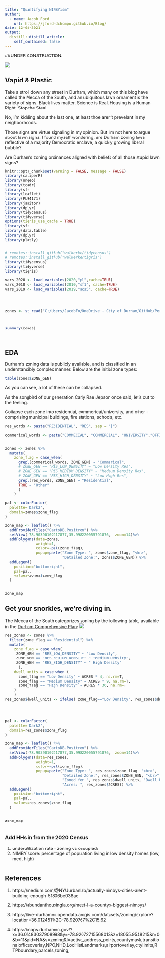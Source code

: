 ```yaml
---
title: "Quantifying NIMBYism"
author:
  - name: Jacob Ford
    url: https://jford-dchcmpo.github.io/Blog/
date: 12-08-2021
output:
  distill::distill_article:
    self_contained: false
---
```


##UNDER CONSTRUCTION:


![](sign.png) 

## Vapid & Plastic

Take a stroll down any street in Durham, which many on this blog have called the Mecca of the South, and an ubiquitous lawn ornament is the variety of signs. Black lives matter. Science is Real. Housing is a Human Right. Stop the Steal. 

No, I'm kidding about the last one, at least thoe aren't prevelant in my neighborhoods. 

Those signs are virtue signaling in my opinion. But I'm not here to argue about lawn signs. I found myself wondering, are Durham zoning laws reflective of a majority Democratic enclave, a quickly growing liberal bubble? 


Are Durham's zoning ordinances aligned with beliefs of all those stupid lawn signs? 



```r
knitr::opts_chunk$set(warning = FALSE, message = FALSE)
library(caliperR)
library(nngeo)
library(tcadr)
library(sf)
library(leaflet)
library(PL94171)
library(janitor)
library(dplyr)
library(tidycensus)
library(tidyverse)
options(tigris_use_cache = TRUE)
library(sf)
library(data.table)
library(dplyr)
library(plotly)


# remotes::install_github("walkerke/tidycensus")
# remotes::install_github("walkerke/tigris")
library(tidycensus)
library(tidyverse)
library(tigris)

vars_2020 <- load_variables(2020,"pl",cache=TRUE)
vars_2010 <- load_variables(2010,"sf1", cache=TRUE)
vars_2019 <- load_variables(2019,"acs5", cache=TRUE)




zones <- st_read("C:/Users/JacobFo/OneDrive - City of Durham/GitHub/Personal Blog/Personal Blog/_posts/2021-12-08-Quantifying-NIMBYism/Zoning.shp")



summary(zones)




```
 
 
 
## EDA 

Durham's zoning data is publicly available, and is classified in an understandibly complex manner. Below are the initial zone types: 

```r
table(zones$ZONE_GEN)
```
As you can see, a lot of these can be collapsed. 

As the songbird of our generation Carly Rae Jepson once said, let's cut to the feeling. 

Collapse each zone into residential, commerical/university, and other - comprising municipal buildings, fire stations, schools, etc. 


```r
res_words <- paste("RESIDENTIAL", "RES", sep = "|")

commerical_words <- paste("COMMECIAL", "COMMERCIAL", "UNIVERSITY","OFFICE", "INDUST", "MIXED", 'COMPACT',sep = "|")

  
zones <- zones %>%
  mutate(
    zone_flag = case_when(
      grepl(commerical_words, ZONE_GEN) ~ "Commerical",
      # ZONE_GEN == "RES_LOW_DENSITY" ~ "Low Density Res",
      # ZONE_GEN == "RES_MEDIUM_DENSITY" ~ "Medium Density Res",
      # ZONE_GEN == "RES_HIGH_DENSITY" ~ "Low High Res",
      grepl(res_words, ZONE_GEN) ~ "Residential",
      TRUE ~ "Other"
      )
    )
```


```r




pal <- colorFactor(
  palette='Dark2',
  domain=zones$zone_flag
)

zone_map <- leaflet() %>%
  addProviderTiles("CartoDB.Positron") %>%
  setView(-78.90390102117877,35.998220055791876,  zoom=14)%>%
  addPolygons(data=zones,
              weight=1,
              color=~pal(zone_flag),
              popup=paste("Zone Type: ", zones$zone_flag, "<br>",
                          "Detailed Zone:", zones$ZONE_GEN)) %>%
  addLegend(
    position="bottomright",
    pal=pal,
    values=zones$zone_flag
  )


zone_map
```

## Get your snorkles, we're diving in. 




The Mecca of the South categorizes zoning by the following table, available in the [Durham Comprehensive Plan](https://durhamnc.gov/DocumentCenter/View/9020/2-Land-Use): ![](durham zoning table.PNG)

```r


res_zones <- zones %>%
  filter(zone_flag == "Residential") %>%
  mutate(
    zone_flag = case_when(
     ZONE_GEN == "RES_LOW_DENSITY" ~ "Low Density",
     ZONE_GEN == "RES_MEDIUM_DENSITY" ~ "Medium Density",
     ZONE_GEN == "RES_HIGH_DENSITY" ~ " High Density"
      ),
    dwell_units = case_when (
      zone_flag == "Low Density" ~ ACRES * 4, na.rm=T,
      zone_flag == "Medium Density" ~ ACRES * 9, na.rm=T,
      zone_flag == "High Density" ~ ACRES * 36, na.rm=T
    )
    )
res_zones$dwell_units <- ifelse( zone_flag=="Low Density", res_zones$dwell_units * 4, na.rm=)




pal <- colorFactor(
  palette='Dark2',
  domain=res_zones$zone_flag
)

zone_map <- leaflet() %>%
  addProviderTiles("CartoDB.Positron") %>%
  setView(-78.90390102117877,35.998220055791876,  zoom=14)%>%
  addPolygons(data=res_zones,
              weight=1,
              color=~pal(zone_flag),
              popup=paste("Zone Type: ", res_zones$zone_flag, "<br>",
                          "Detailed Zone:", res_zones$ZONE_GEN, "<br>",
                          "Zoned for ", res_zones$dwell_units, "Dwell Units maximum", "<br>",
                          "Acres: ", res_zones$ACRES)) %>%
  addLegend(
    position="bottomright",
    pal=pal,
    values=res_zones$zone_flag
  )


zone_map



```





### Add HHs in from the 2020 Census 



1. underutilization rate - zoning vs occupied:
2. NIMBY score: percentage of population living in low density homes (low, med, high)

```r

```

































## References

1. https://medium.com/@NYUurbanlab/actually-nimbys-cities-arent-building-enough-51806be038ae
2. https://abundanthousingla.org/meet-l-a-countys-biggest-nimbys/
3. https://live-durhamnc.opendata.arcgis.com/datasets/zoning/explore?location=36.012451%2C-78.920767%2C15.62

4. https://maps.durhamnc.gov/?x=36.01483037908998&y=-78.92072715568013&z=18055.9548215&r=0&b=11&pid=NA&s=zoning&l=active_address_points,countymask,transitionalofficeoverlay,NPO,NHD,LocHistLandmarks,airportoverlay,citylimits,RTPboundary,parcels,zoning,



